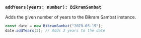### `addYears(years: number): BikramSambat`

Adds the given number of years to the Bikram Sambat instance.

```jsx
const date = new BikramSambat("2078-05-15");
date.addYears(3); // Adds 3 years to the date
```
